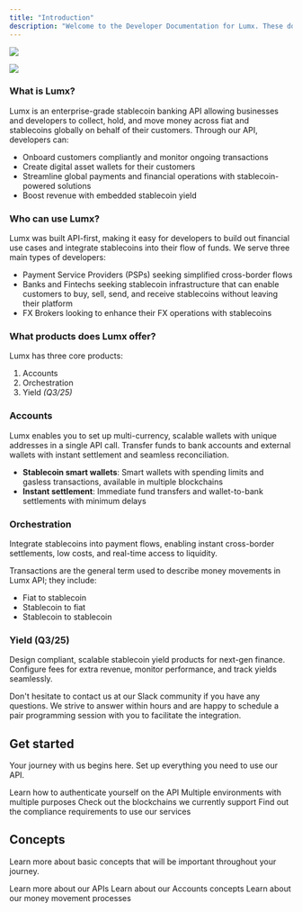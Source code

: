 ```yaml
---
title: "Introduction"
description: "Welcome to the Developer Documentation for Lumx. These docs are intended for developers looking to integrate Lumx API into their platform."
---
```


<img
  className="hidden dark:block"
  src="/images/d-dark.svg"
/>

<img
  className="block dark:hidden"
  src="/images/d-light.svg"
/>

### What is Lumx?

Lumx is an enterprise-grade stablecoin banking API allowing businesses and developers to collect, hold, and move money across fiat and stablecoins globally on behalf of their customers. Through our API, developers can:

- Onboard customers compliantly and monitor ongoing transactions
- Create digital asset wallets for their customers
- Streamline global payments and financial operations with stablecoin-powered solutions
- Boost revenue with embedded stablecoin yield

### Who can use Lumx?

Lumx was built API-first, making it easy for developers to build out financial use cases and integrate stablecoins into their flow of funds. We serve three main types of developers:

- Payment Service Providers (PSPs) seeking simplified cross-border flows
- Banks and Fintechs seeking stablecoin infrastructure that can enable customers to buy, sell, send, and receive stablecoins without leaving their platform
- FX Brokers looking to enhance their FX operations with stablecoins

### What products does Lumx offer?

Lumx has three core products:

1. Accounts
2. Orchestration
3. Yield _(Q3/25)_

### Accounts

Lumx enables you to set up multi-currency, scalable wallets with unique addresses in a single API call. Transfer funds to bank accounts and external wallets with instant settlement and seamless reconciliation.

- **Stablecoin smart wallets**: Smart wallets with spending limits and gasless transactions, available in multiple blockchains
- **Instant settlement**: Immediate fund transfers and wallet-to-bank settlements with minimum delays

### Orchestration

Integrate stablecoins into payment flows, enabling instant cross-border settlements, low costs, and real-time access to liquidity.

Transactions are the general term used to describe money movements in Lumx API; they include:

- Fiat to stablecoin
- Stablecoin to fiat
- Stablecoin to stablecoin

### Yield (Q3/25)

Design compliant, scalable stablecoin yield products for next-gen finance. Configure fees for extra revenue, monitor performance, and track yields seamlessly.

Don't hesitate to contact us at our Slack community if you have any questions. We strive to answer within hours and are happy to schedule a pair programming session with you to facilitate the integration.

## Get started

Your journey with us begins here. Set up everything you need to use our API.

<CardGroup cols="2">
  <Card title="Authentication" href="/get-started/authentication">
    Learn how to authenticate yourself on the API
  </Card>
  <Card title="Environments" href="/get-started/environments">
    Multiple environments with multiple purposes
  </Card>
  <Card title="Blockchains" href="/get-started/blockchains">
    Check out the blockchains we currently support
  </Card>
  <Card title="Compliance Requirements" href="/compliance/compliance-requirements">
    Find out the compliance requirements to use our services
  </Card>
</CardGroup>

## Concepts

Learn more about basic concepts that will be important throughout your journey.

<CardGroup cols="2">
  <Card title="APIs" href="/concepts/APIs">
    Learn more about our APIs
  </Card>
  <Card title="Accounts" href="/concepts/accounts">
    Learn about our Accounts concepts
  </Card>
  <Card title="Orchestration" href="/concepts/orchestration">
    Learn about our money movement processes
  </Card>
</CardGroup>